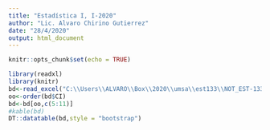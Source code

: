 ```yaml
---
title: "Estadística I, I-2020"
author: "Lic. Alvaro Chirino Gutierrez"
date: "28/4/2020"
output: html_document
---
```


```r
knitr::opts_chunk$set(echo = TRUE)
```

```r
library(readxl)
library(knitr)
bd<-read_excel("C:\\Users\\ALVARO\\Box\\2020\\umsa\\est133\\NOT_EST-133-I2020.xls")
oo<-order(bd$CI)
bd<-bd[oo,c(5:11)]
#kable(bd)
DT::datatable(bd,style = "bootstrap")
```

